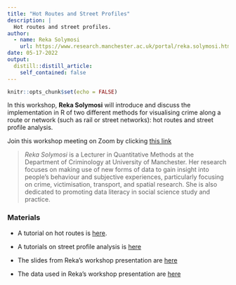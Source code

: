 ```yaml
---
title: "Hot Routes and Street Profiles"
description: |
  Hot routes and street profiles.
author: 
  - name: Reka Solymosi
    url: https://www.research.manchester.ac.uk/portal/reka.solymosi.html
date: 05-17-2022
output:
  distill::distill_article:
    self_contained: false
---
```



```r
knitr::opts_chunk$set(echo = FALSE)
```

In this workshop, **Reka Solymosi** will introduce and discuss the implementation in R of two different methods for visualising crime along a route or network (such as rail or street networks): hot routes and street profile analysis.

Join this workshop meeting on Zoom by clicking [this link](https://us02web.zoom.us/j/88398411627?pwd=UEswR1RKeXhDOVlCcDBScERsZENCZz09)

> *Reka Solymosi* is a Lecturer in Quantitative Methods at the Department of Criminology at University of Manchester. Her research focuses on making use of new forms of data to gain insight into people's behaviour and subjective experiences, particularly focusing on crime, victimisation, transport, and spatial research. She is also dedicated to promoting data literacy in social science study and practice.

### Materials

- A tutorial on hot routes is [here](https://rekadata.net/blog/hot-routes-tutorial/).

- A tutorials on street profile analysis is [here](https://rekadata.net/blog/street-profiles-tutorial/)

- The slides from Reka's workshop presentation are [here](https://rekadata.net/blog/street-profiles-tutorial/)

- The data used in Reka's workshop presentation are [here](https://github.com/maczokni/statistically_insignificant/tree/master/public/talks/data)



